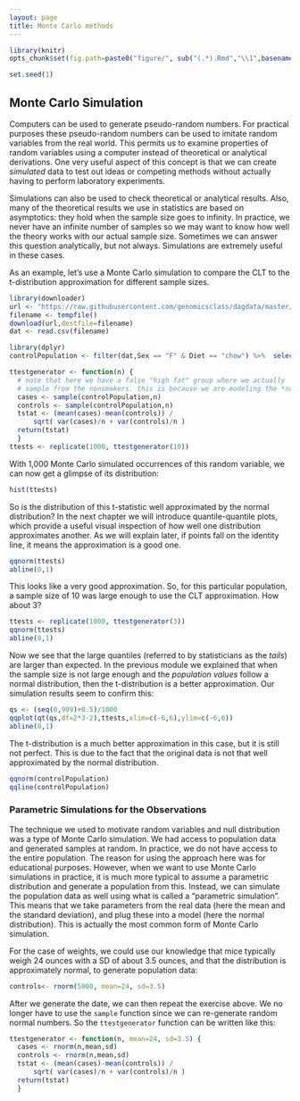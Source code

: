 ```yaml
---
layout: page
title: Monte Carlo methods
---
```


```r
library(knitr)
opts_chunk$set(fig.path=paste0("figure/", sub("(.*).Rmd","\\1",basename(knitr:::knit_concord$get('infile'))), "-"))
```

```r
set.seed(1)
```


## Monte Carlo Simulation

Computers can be used to generate pseudo-random numbers. For practical purposes these pseudo-random numbers can be used to imitate random variables from the real world. This permits us to examine properties of random variables using a computer instead of theoretical or analytical derivations. One very useful aspect of this concept is that we can create *simulated* data to test out ideas or competing methods without actually having to perform laboratory experiments.

Simulations can also be used to check theoretical or analytical results. Also, many of the theoretical results we use in statistics are based on asymptotics: they hold when the sample size goes to infinity. In practice, we never have an infinite number of samples so we may want to know how well the theory works with our actual sample size. Sometimes we can answer this question analytically, but not always. Simulations are extremely useful in these cases.

As an example, let's use a Monte Carlo simulation to compare the CLT to the t-distribution approximation for different sample sizes.

```r
library(downloader)
url <- "https://raw.githubusercontent.com/genomicsclass/dagdata/master/inst/extdata/mice_pheno.csv"
filename <- tempfile()
download(url,destfile=filename)
dat <- read.csv(filename)

library(dplyr)
controlPopulation <- filter(dat,Sex == "F" & Diet == "chow") %>%  select(Bodyweight) %>% unlist
```


```r
ttestgenerator <- function(n) {
  # note that here we have a false "high fat" group where we actually
  # sample from the nonsmokers. this is because we are modeling the *null*
  cases <- sample(controlPopulation,n)
  controls <- sample(controlPopulation,n)
  tstat <- (mean(cases)-mean(controls)) / 
      sqrt( var(cases)/n + var(controls)/n ) 
  return(tstat)
  }
ttests <- replicate(1000, ttestgenerator(10))
```

With 1,000 Monte Carlo simulated occurrences of this random variable, we can now get a glimpse of its distribution:

```r
hist(ttests)
```

So is the distribution of this t-statistic well approximated by the normal distribution? In the next chapter we will introduce quantile-quantile plots, which provide a useful visual inspection of how well one distribution approximates another. As we will explain later, if points fall on the identity line, it means the approximation is a good one.

```r
qqnorm(ttests)
abline(0,1)
```

This looks like a very good approximation. So, for this particular population, a sample size of 10 was large enough to use the CLT approximation. How about 3? 

```r
ttests <- replicate(1000, ttestgenerator(3))
qqnorm(ttests)
abline(0,1)
```

Now we see that the large quantiles (referred to by statisticians as the _tails_) are larger than expected. In the previous module we explained that when the sample size is not large enough and the *population values* follow a normal distribution, then the t-distribution is a better approximation. Our simulation results seem to confirm this:

```r
qs <- (seq(0,999)+0.5)/1000
qqplot(qt(qs,df=2*3-2),ttests,xlim=c(-6,6),ylim=c(-6,6))
abline(0,1)
```

The t-distribution is a much better approximation in this case, but it is still not perfect. This is due to the fact that the original data is not that well approximated by the normal distribution.

```r
qqnorm(controlPopulation)
qqline(controlPopulation)
```


### Parametric Simulations for the Observations

The technique we used to motivate random variables and null distribution was a type of Monte Carlo simulation. We had access to population data and generated samples at random. In practice, we do not have access to the entire population. The reason for using the approach here was for educational purposes. However, when we want to use Monte Carlo simulations in practice, it is much more typical to assume a parametric distribution and generate a population from this. Instead, we can simulate the population data as well using what is called a "parametric simulation". This means that we take parameters from the real data (here the mean and the standard deviation), and plug these into a model (here the normal distribution).  This is actually the most common form of Monte Carlo simulation.

For the case of weights, we could use our knowledge that mice typically weigh 24 ounces with a SD of about 3.5 ounces, and that the distribution is approximately normal, to generate population data:


```r
controls<- rnorm(5000, mean=24, sd=3.5) 
```

After we generate the date, we can then repeat the exercise above. We no longer have to use the `sample` function since we can re-generate random normal numbers. So the `ttestgenerator` function can be written like this: 

```r
ttestgenerator <- function(n, mean=24, sd=3.5) {
  cases <- rnorm(n,mean,sd)
  controls <- rnorm(n,mean,sd)
  tstat <- (mean(cases)-mean(controls)) / 
      sqrt( var(cases)/n + var(controls)/n ) 
  return(tstat)
  }
```
